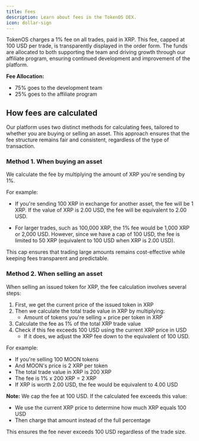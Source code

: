 ```yaml
---
title: Fees
description: Learn about fees in the TokenOS DEX.
icon: dollar-sign
---
```


TokenOS charges a 1% fee on all trades, paid in XRP. This fee, capped at 100 USD per trade, is transparently displayed in the order form. The funds are allocated to both supporting the team and driving growth through our affiliate program, ensuring continued development and improvement of the platform.

**Fee Allocation:**

- 75% goes to the development team
- 25% goes to the affiliate program

## How fees are calculated

Our platform uses two distinct methods for calculating fees, tailored to whether you are buying or selling an asset. This approach ensures that the fee structure remains fair and consistent, regardless of the type of transaction.

### Method 1. When buying an asset

We calculate the fee by multiplying the amount of XRP you're sending by 1%.

For example:

- If you're sending 100 XRP in exchange for another asset, the fee will be 1 XRP. If the value of XRP is 2.00 USD, the fee will be equivalent to 2.00 USD.

- For larger trades, such as 100,000 XRP, the 1% fee would be 1,000 XRP or 2,000 USD. However, since we have a cap of 100 USD, the fee is limited to 50 XRP (equivalent to 100 USD when XRP is 2.00 USD).

This cap ensures that trading large amounts remains cost-effective while keeping fees transparent and predictable.

### Method 2. When selling an asset

When selling an issued token for XRP, the fee calculation involves several steps:

1. First, we get the current price of the issued token in XRP
2. Then we calculate the total trade value in XRP by multiplying:
   - Amount of tokens you're selling × price per token in XRP
3. Calculate the fee as 1% of the total XRP trade value
4. Check if this fee exceeds 100 USD using the current XRP price in USD
   - If it does, we adjust the XRP fee down to the equivalent of 100 USD.

For example:

- If you're selling 100 MOON tokens
- And MOON's price is 2 XRP per token
- The total trade value in XRP is 200 XRP
- The fee is 1% x 200 XRP = 2 XRP
- If XRP is worth 2.00 USD, the fee would be equivalent to 4.00 USD

**Note:** We cap the fee at 100 USD. If the calculated fee exceeds this value:

- We use the current XRP price to determine how much XRP equals 100 USD
- Then charge that amount instead of the full percentage

This ensures the fee never exceeds 100 USD regardless of the trade size.
